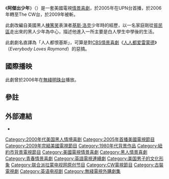 {{noteTA
|G1=Show
|T=zh-hant:阿傑出少年;zh-hans:人人都恨克里斯;zh-tw:人人都恨克里斯;
|1=zh-hant:阿傑出少年;zh-hans:人人都恨克里斯;zh-tw:人人都恨克里斯;
|2=zh-hant:基斯;zh-hans:克里斯;
|3=zh-hant:處境喜劇;zh-hans:情景喜剧;
}}
{{Infobox television
| show_name            = 阿傑出少年
| original_name        = Everybody Hates Chris
| image                = 
| caption              =  
| genre                = [[處境喜劇|處境喜劇]]
| runtime              = 22–24分鐘
| camera               = [[Film|Film]]；[[Single-camera_setup|Single-camera]]
| creator              = [[基斯·洛克|基斯·洛克]]<br>[[Ali_LeRoi|Ali LeRoi]]
| starring             = [[Tyler_James_Williams|Tyler James Williams]]<br>[[Terry_Crews|Terry Crews]]<br>[[Tichina_Arnold|Tichina Arnold]] Bun B<br>[[Tequan_Richmond|Tequan Richmond]]<br>[[Imani_Hakim|Imani Hakim]]<br>[[Vincent_Martella|Vincent Martella]]
| narrated             = [[基斯·洛克|基斯·洛克]]
| theme_music_composer = [[Marcus_Miller|Marcus Miller]]
| opentheme            =
| endtheme             =
| composer             = Marcus Miller
| country              = [[美國|美國]]
| language             = [[英語|英語]]
| executive_producer   = [[基斯·洛克|基斯·洛克]]<br>[[Ali_LeRoi|Ali LeRoi]]<br>Michael Rotenberg<br>Dave Becky<br>[[Howard_Gewirtz|Howard Gewirtz]]<small>（第一季開頭）</small><br>[[Don_Reo|Don Reo]] <small>（第2－第4季）</small>
| company            = CR Enterprises, Inc.<br>{{le|3藝術娛樂|3 Arts Entertainment}}<br>[[Paramount_Television|Paramount Television]] <small>（第一季）</small><br>[[CBS_Paramount_Television|CBS Paramount Television]] <small>（第2－第4季）</small>
| location             = 紐約[[布鲁克林区|布鲁克林区]][[Bedford-Stuyvesant|Bedford-Stuyvesant]]<small>（背景設定）</small><br> 加州[[荷里活|荷里活]][[派拉蒙電影公司|派拉蒙片場]]<small>（拍攝地點）</small>
| distributor          = [[CBS_Television_Distribution|CBS Television Distribution]]
| network              = [[UPN|UPN]]（2005年–2006年）<br /> [[The_CW_Television_Network|The CW]]（2006年–2009年）
| num_seasons          = 4
| num_episodes         = 88
| list_episodes        = 阿傑出少年集數列表
| picture_format       = [[480i|480i]] ([[SDTV|SDTV]])<br> [[1080i|1080i]] ([[HDTV|HDTV]])
| audio_format         = [[Dolby_Digital|Dolby Digital]] [[Surround_sound|5.1 Surround Sound]]
| first_aired          = {{Start date|2005|9|22}}
| last_aired           = {{End date|2009|5|8}}
| status               = 已完結
| 台灣名稱             = 人人都恨克里斯
| 港澳名稱             = 阿傑出少年（無綫電視）<br/>人人都恨克里斯（Comedy Central）
}}
《'''阿傑出少年'''》（{{lang-en|''Everybody Hates Chris''}}）是一套美國電視[[情景喜劇|情景喜劇]]，於2005年在UPN台首播，於2006年轉至The CW台，於2009年被斬。

此劇改編自美國黑人[[棟篤笑|棟篤笑]]表演者[[基斯·洛克|基斯·洛克]]少年時的經歷，以一名家庭剛從[[貧民區|貧民區]]走出來的黑人少年為中心，描述他進入一所主要是白人學生中學後的生活。

此劇劇名直譯為「人人都恨基斯」，可算是對[[哥倫比亞廣播公司|CBS]][[情景喜劇|情景喜劇]]《[[人人都爱雷蒙德|人人都爱雷蒙德]]》（''Everybody Loves Raymond''）的惡搞。

==國際播映==
此劇曾於2006年在[[電視廣播有限公司|無綫]][[明珠台|明珠台]]播放。

==參註==
{{Reflist}}

==外部連結==
{{wikiquote}}
* {{Imdb title|0460637}}

{{CW电视节目}}

<!---{{Nick at Nite}}--->
{{DEFAULTSORT:Everybody Hates Chris}}
[[Category:2000年代美国黑人情境喜剧|Category:2000年代美国黑人情境喜剧]]
[[Category:2005年首播美國電視節目|Category:2005年首播美國電視節目]]
[[Category:2009年完結美國電視節目|Category:2009年完結美國電視節目]]
[[Category:1980年代背景作品|Category:1980年代背景作品]]
[[Category:紐約市背景電視節目|Category:紐約市背景電視節目]]
[[Category:美國電視情景喜劇|Category:美國電視情景喜劇]]
[[Category:黑人情景喜劇|Category:黑人情景喜劇]]
[[Category:青春情景喜劇|Category:青春情景喜劇]]
[[Category:英語電視連續劇|Category:英語電視連續劇]]
[[Category:美国男子的文化形象|Category:美国男子的文化形象]]
[[Category:联合派拉蒙电视网原创节目|Category:联合派拉蒙电视网原创节目]]
[[Category:CW電視節目|Category:CW電視節目]]
[[Category:古裝電視劇|Category:古裝電視劇]]
[[Category:英语电视剧|Category:英语电视剧]]
[[Category:無綫電視外購劇集|Category:無綫電視外購劇集]]
<!---[[Category:Everybody_Hates_Chris|Category:Everybody Hates Chris]]
[[Category:Television_series_by_CBS_Paramount_Television|Category:Television series by CBS Paramount Television]]--->